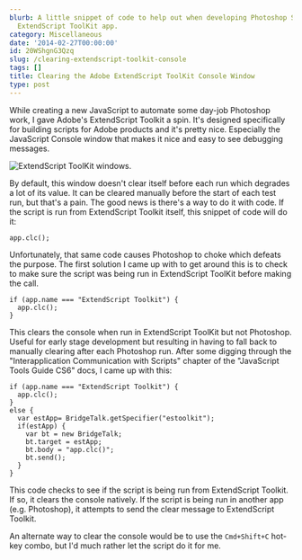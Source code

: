```yaml
---
blurb: A little snippet of code to help out when developing Photoshop Scripts in the
  ExtendScript ToolKit app.
category: Miscellaneous
date: '2014-02-27T00:00:00'
id: 20WShgnG3Qzq
slug: /clearing-extendscript-toolkit-console
tags: []
title: Clearing the Adobe ExtendScript ToolKit Console Window
type: post
---
```


While creating a new JavaScript to automate some day-job Photoshop work, I gave Adobe's ExtendScript Toolkit a spin. It's designed specifically for building scripts for Adobe products and it's pretty nice. Especially the JavaScript Console window that makes it nice and easy to see debugging messages.

![ExtendScript ToolKit windows.](/awsgrab-20140227--1524-01a.png) 

By default, this window doesn't clear itself before each run which degrades a lot of its value. It can be cleared manually before the start of each test run, but that's a pain. The good news is there's a way to do it with code. If the script is run from ExtendScript Toolkit itself, this snippet of code will do it:

```javascript{numberLines: true}
app.clc();
```

Unfortunately, that same code causes Photoshop to choke which defeats the purpose. The first solution I came up with to get around this is to check to make sure the script was being run in ExtendScript ToolKit before making the call. 

```javascript{numberLines: true}
if (app.name === "ExtendScript Toolkit") { 
  app.clc(); 
}
```   

This clears the console when run in ExtendScript ToolKit but not Photoshop. Useful for early stage development but resulting in having to fall back to manually clearing after each Photoshop run. After some digging through the "Interapplication Communication with Scripts" chapter of the "JavaScript Tools Guide CS6" docs, I came up with this:

```javascript{numberLines: true}
if (app.name === "ExtendScript Toolkit") { 
  app.clc(); 
}
else {
  var estApp= BridgeTalk.getSpecifier("estoolkit");
  if(estApp) {
    var bt = new BridgeTalk;
    bt.target = estApp;
    bt.body = "app.clc()";
    bt.send();
  }
}
```

This code checks to see if the script is being run from ExtendScript Toolkit. If so, it clears the console natively. If the script is being run in another app (e.g. Photoshop), it attempts to send the clear message to ExtendScript Toolkit. 

An alternate way to clear the console would be to use the `Cmd+Shift+C` hot-key combo, but I'd much rather let the script do it for me.